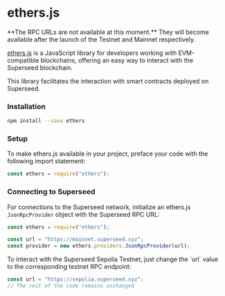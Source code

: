 
# ethers.js

<Callout emoji="🚧">
  **The RPC URLs are not available at this moment.** They will become available
  after the launch of the Testnet and Mainnet respectively.
</Callout>

[ethers.js](https://docs.ethers.org/v6/) is a JavaScript library for developers working with EVM-compatible blockchains, offering an easy way to interact with the Superseed blockchain.

This library facilitates the interaction with smart contracts deployed on Superseed.

### Installation

```bash
npm install --save ethers
```

### Setup

To make ethers.js available in your project, preface your code with the following import statement:

```jsx
const ethers = require("ethers");
```

### Connecting to Superseed

For connections to the Superseed network, initialize an ethers.js `JsonRpcProvider` object with the Superseed RPC URL:

```jsx
const ethers = require("ethers");

const url = "https://mainnet.superseed.xyz";
const provider = new ethers.providers.JsonRpcProvider(url);
```

<Callout type="info" emoji="ℹ️">
To interact with the Superseed Sepolia Testnet, just change the `url` value to the corresponding testnet RPC endpoint:

```jsx
const url = "https://sepolia.superseed.xyz";
// The rest of the code remains unchanged
```
</Callout>
